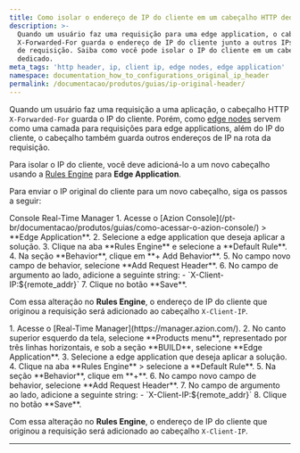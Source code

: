 ```yaml
---
title: Como isolar o endereço de IP do cliente em um cabeçalho HTTP dedicado
description: >-
  Quando um usuário faz uma requisição para uma edge application, o cabeçalho
  X-Forwarded-For guarda o endereço de IP do cliente junto a outros IPs da rota
  de requisição. Saiba como você pode isolar o IP do cliente em um cabeçalho
  dedicado.
meta_tags: 'http header, ip, client ip, edge nodes, edge application'
namespace: documentation_how_to_configurations_original_ip_header
permalink: /documentacao/produtos/guias/ip-original-header/
---
```



<InterfaceNote />

Quando um usuário faz uma requisição a uma aplicação, o cabeçalho HTTP `X-Forwarded-For` guarda o IP do cliente. Porém, como [edge nodes](/pt-br/documentacao/produtos/build/edge-application/) servem como uma camada para requisições para edge applications, além do IP do cliente, o cabeçalho também guarda outros endereços de IP na rota da requisição.

Para isolar o IP do cliente, você deve adicioná-lo a um novo cabeçalho usando a [Rules Engine](/pt-br/documentacao/produtos/build/edge-application/rules-engine/) para **Edge Application**.

Para enviar o IP original do cliente para um novo cabeçalho, siga os passos a seguir:

<Tabs client:visible>
    <Fragment slot="tab.console">Console</Fragment>
    <Fragment slot="tab.rtm">Real-Time Manager</Fragment>

<Fragment slot="panel.console">
1. Acesse o [Azion Console](/pt-br/documentacao/produtos/guias/como-acessar-o-azion-console/) > **Edge Application**.
2. Selecione a edge application que deseja aplicar a solução.
3. Clique na aba **Rules Engine** e selecione a **Default Rule**.
4. Na seção **Behavior**, clique em **+ Add Behavior**.
5. No campo novo campo de behavior, selecione **Add Request Header**.
6. No campo de argumento ao lado, adicione a seguinte string:
   - `X-Client-IP:${remote_addr}`
7. Clique no botão **Save**.

Com essa alteração no **Rules Engine**, o endereço de IP do cliente que originou a requisição será adicionado ao cabeçalho `X-Client-IP`.
</Fragment>

<Fragment slot="panel.rtm">
1. Acesse o [Real-Time Manager](https://manager.azion.com/).
2. No canto superior esquerdo da tela, selecione **Products menu**, representado por três linhas horizontais, e sob a seção **BUILD**, selecione **Edge Application**.
3. Selecione a edge application que deseja aplicar a solução.
4. Clique na aba **Rules Engine** > selecione a **Default Rule**.
5. Na seção **Behavior**, clique em **+**.
6. No campo novo campo de behavior, selecione **Add Request Header**.
7. No campo de argumento ao lado, adicione a seguinte string:
   - `X-Client-IP:${remote_addr}`
8. Clique no botão **Save**.

Com essa alteração no **Rules Engine**, o endereço de IP do cliente que originou a requisição será adicionado ao cabeçalho `X-Client-IP`.

</Fragment>

</Tabs>







---

